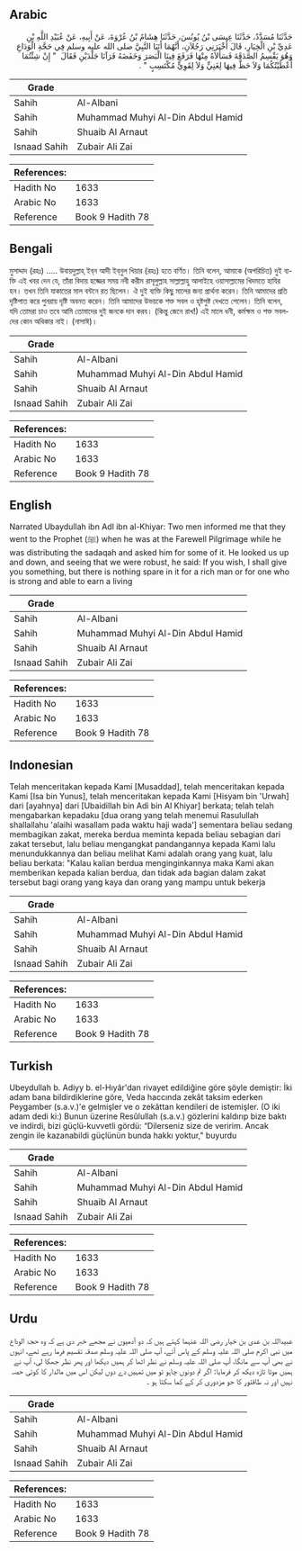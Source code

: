 ## Arabic


<div dir="rtl" lang="ar" style={{fontSize:'larger',backgroundColor:'#f8f9fa',padding:20}}>
حَدَّثَنَا مُسَدَّدٌ، حَدَّثَنَا عِيسَى بْنُ يُونُسَ، حَدَّثَنَا هِشَامُ بْنُ عُرْوَةَ، عَنْ أَبِيهِ، عَنْ عُبَيْدِ اللَّهِ بْنِ عَدِيِّ بْنِ الْخِيَارِ، قَالَ أَخْبَرَنِي رَجُلاَنِ، أَنَّهُمَا أَتَيَا النَّبِيَّ صلى الله عليه وسلم فِي حَجَّةِ الْوَدَاعِ وَهُوَ يَقْسِمُ الصَّدَقَةَ فَسَأَلاَهُ مِنْهَا فَرَفَعَ فِينَا الْبَصَرَ وَخَفَضَهُ فَرَآنَا جَلْدَيْنِ فَقَالَ ‏ "‏ إِنْ شِئْتُمَا أَعْطَيْتُكُمَا وَلاَ حَظَّ فِيهَا لِغَنِيٍّ وَلاَ لِقَوِيٍّ مُكْتَسِبٍ ‏"‏ ‏.‏
</div>
<div style={{backgroundColor:'#f8f9fa',padding:20, marginBottom: 10}}><table> <thead> <tr> <th>Grade</th> <th></th> </tr> </thead> <tbody> <tr><td>Sahih</td><td>Al-Albani</td></tr><tr><td>Sahih</td><td>Muhammad Muhyi Al-Din Abdul Hamid</td></tr><tr><td>Sahih</td><td>Shuaib Al Arnaut</td></tr><tr><td>Isnaad Sahih</td><td>Zubair Ali Zai</td></tr></tbody></table><table> <thead> <tr> <th>References:</th> <th></th> </tr> </thead> <tbody><tr><td>Hadith No</td><td>1633</td></tr><tr><td>Arabic No</td><td>1633</td></tr><tr><td>Reference</td><td>Book 9 Hadith 78</td></tr></tbody></table></div>

## Bengali


<div dir="ltr" lang="bn" style={{fontSize:'larger',backgroundColor:'#f8f9fa',padding:20}}>
মুসাদ্দাদ (রহঃ) ..... উবায়দুল্লাহ্‌ ইব্‌ন আদী ইব্‌নুল খিয়ার (রহঃ) হতে বর্ণিত। তিনি বলেন, আমাকে (অপরিচিত) দুই ব্যক্তি এই খবর দেন যে, তাঁরা বিদায় হজ্জের সময় নবী করীম রাসূলুল্লাহ সাল্লাল্লাহু আলাইহে ওয়াসাল্লামের খিদমতে হাযির হন। তখন তিনি যাকাতের মাল বন্টনে রত ছিলেন। ঐ দুই ব্যক্তি কিছু মালের জন্য প্রার্থনা করেন। তিনি আমাদের প্রতি দৃষ্টিপাত করে পুনরায় দৃষ্টি অবনত করেন। তিনি আমাদের উভয়কে শক্ত সবল ও হৃষ্টপুষ্ট দেখতে পেলেন। তিনি বলেন, যদি তোমরা চাও তবে আমি তোমাদের দুই জনকে দান করব। (কিন্তু জেনে রাখ!) এই মালে ধনী, কর্মক্ষম ও শক্ত সবলদের কোন অধিকার নাই। (নাসাঈ)।
</div>
<div style={{backgroundColor:'#f8f9fa',padding:20, marginBottom: 10}}><table> <thead> <tr> <th>Grade</th> <th></th> </tr> </thead> <tbody> <tr><td>Sahih</td><td>Al-Albani</td></tr><tr><td>Sahih</td><td>Muhammad Muhyi Al-Din Abdul Hamid</td></tr><tr><td>Sahih</td><td>Shuaib Al Arnaut</td></tr><tr><td>Isnaad Sahih</td><td>Zubair Ali Zai</td></tr></tbody></table><table> <thead> <tr> <th>References:</th> <th></th> </tr> </thead> <tbody><tr><td>Hadith No</td><td>1633</td></tr><tr><td>Arabic No</td><td>1633</td></tr><tr><td>Reference</td><td>Book 9 Hadith 78</td></tr></tbody></table></div>

## English


<div dir="ltr" lang="en" style={{fontSize:'larger',backgroundColor:'#f8f9fa',padding:20}}>
Narrated Ubaydullah ibn Adl ibn al-Khiyar: Two men informed me that they went to the Prophet (ﷺ) when he was at the Farewell Pilgrimage while he was distributing the sadaqah and asked him for some of it. He looked us up and down, and seeing that we were robust, he said: If you wish, I shall give you something, but there is nothing spare in it for a rich man or for one who is strong and able to earn a living
</div>
<div style={{backgroundColor:'#f8f9fa',padding:20, marginBottom: 10}}><table> <thead> <tr> <th>Grade</th> <th></th> </tr> </thead> <tbody> <tr><td>Sahih</td><td>Al-Albani</td></tr><tr><td>Sahih</td><td>Muhammad Muhyi Al-Din Abdul Hamid</td></tr><tr><td>Sahih</td><td>Shuaib Al Arnaut</td></tr><tr><td>Isnaad Sahih</td><td>Zubair Ali Zai</td></tr></tbody></table><table> <thead> <tr> <th>References:</th> <th></th> </tr> </thead> <tbody><tr><td>Hadith No</td><td>1633</td></tr><tr><td>Arabic No</td><td>1633</td></tr><tr><td>Reference</td><td>Book 9 Hadith 78</td></tr></tbody></table></div>

## Indonesian


<div dir="ltr" lang="id" style={{fontSize:'larger',backgroundColor:'#f8f9fa',padding:20}}>
Telah menceritakan kepada Kami [Musaddad], telah menceritakan kepada Kami [Isa bin Yunus], telah menceritakan kepada Kami [Hisyam bin 'Urwah] dari [ayahnya] dari [Ubaidillah bin Adi bin Al Khiyar] berkata; telah telah mengabarkan kepadaku [dua orang yang telah menemui Rasulullah shallallahu 'alaihi wasallam pada waktu haji wada'] sementara beliau sedang membagikan zakat, mereka berdua meminta kepada beliau sebagian dari zakat tersebut, lalu beliau mengangkat pandangannya kepada Kami lalu menundukkannya dan beliau melihat Kami adalah orang yang kuat, lalu beliau berkata: "Kalau kalian berdua menginginkannya maka Kami akan memberikan kepada kalian berdua, dan tidak ada bagian dalam zakat tersebut bagi orang yang kaya dan orang yang mampu untuk bekerja
</div>
<div style={{backgroundColor:'#f8f9fa',padding:20, marginBottom: 10}}><table> <thead> <tr> <th>Grade</th> <th></th> </tr> </thead> <tbody> <tr><td>Sahih</td><td>Al-Albani</td></tr><tr><td>Sahih</td><td>Muhammad Muhyi Al-Din Abdul Hamid</td></tr><tr><td>Sahih</td><td>Shuaib Al Arnaut</td></tr><tr><td>Isnaad Sahih</td><td>Zubair Ali Zai</td></tr></tbody></table><table> <thead> <tr> <th>References:</th> <th></th> </tr> </thead> <tbody><tr><td>Hadith No</td><td>1633</td></tr><tr><td>Arabic No</td><td>1633</td></tr><tr><td>Reference</td><td>Book 9 Hadith 78</td></tr></tbody></table></div>

## Turkish


<div dir="ltr" lang="tr" style={{fontSize:'larger',backgroundColor:'#f8f9fa',padding:20}}>
Ubeydullah b. Adiyy b. el-Hıyâr'dan rivayet edildiğine göre şöyle demiştir: İki adam bana bildirdiklerine göre, Veda haccında zekât taksim ederken Peygamber (s.a.v.)'e gelmişler ve o zekâttan kendileri de istemişler. (O iki adam dedi ki:) Bunun üzerine Resûlullah (s.a.v.) gözlerini kaldırıp bize baktı ve indirdi, bizi güçlü-kuvvetli gördü: “Dilerseniz size de veririm. Ancak zengin ile kazanabildi güçlünün bunda hakkı yoktur," buyurdu
</div>
<div style={{backgroundColor:'#f8f9fa',padding:20, marginBottom: 10}}><table> <thead> <tr> <th>Grade</th> <th></th> </tr> </thead> <tbody> <tr><td>Sahih</td><td>Al-Albani</td></tr><tr><td>Sahih</td><td>Muhammad Muhyi Al-Din Abdul Hamid</td></tr><tr><td>Sahih</td><td>Shuaib Al Arnaut</td></tr><tr><td>Isnaad Sahih</td><td>Zubair Ali Zai</td></tr></tbody></table><table> <thead> <tr> <th>References:</th> <th></th> </tr> </thead> <tbody><tr><td>Hadith No</td><td>1633</td></tr><tr><td>Arabic No</td><td>1633</td></tr><tr><td>Reference</td><td>Book 9 Hadith 78</td></tr></tbody></table></div>

## Urdu


<div dir="rtl" lang="ur" style={{fontSize:'larger',backgroundColor:'#f8f9fa',padding:20}}>
عبیداللہ بن عدی بن خیار رضی اللہ عنہما کہتے ہیں کہ دو آدمیوں نے مجھے خبر دی ہے کہ وہ حجۃ الوداع میں نبی اکرم صلی اللہ علیہ وسلم کے پاس آئے، آپ صلی اللہ علیہ وسلم صدقہ تقسیم فرما رہے تھے، انہوں نے بھی آپ سے مانگا، آپ صلی اللہ علیہ وسلم نے نظر اٹھا کر ہمیں دیکھا اور پھر نظر جھکا لی، آپ نے ہمیں موٹا تازہ دیکھ کر فرمایا: اگر تم دونوں چاہو تو میں تمہیں دے دوں لیکن اس میں مالدار کا کوئی حصہ نہیں اور نہ طاقتور کا جو مزدوری کر کے کما سکتا ہو ۔
</div>
<div style={{backgroundColor:'#f8f9fa',padding:20, marginBottom: 10}}><table> <thead> <tr> <th>Grade</th> <th></th> </tr> </thead> <tbody> <tr><td>Sahih</td><td>Al-Albani</td></tr><tr><td>Sahih</td><td>Muhammad Muhyi Al-Din Abdul Hamid</td></tr><tr><td>Sahih</td><td>Shuaib Al Arnaut</td></tr><tr><td>Isnaad Sahih</td><td>Zubair Ali Zai</td></tr></tbody></table><table> <thead> <tr> <th>References:</th> <th></th> </tr> </thead> <tbody><tr><td>Hadith No</td><td>1633</td></tr><tr><td>Arabic No</td><td>1633</td></tr><tr><td>Reference</td><td>Book 9 Hadith 78</td></tr></tbody></table></div>
